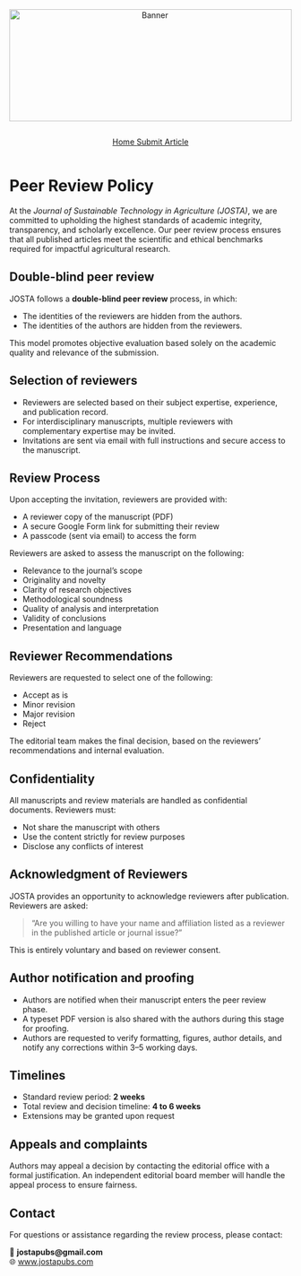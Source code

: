```{=html}
<div style="text-align: center; margin-bottom: 1em;">
  <img src="websitecover.jpg"
       alt="Banner"
       style="width: 100%; max-height: 200px; object-fit: cover;">
</div>
```

<link rel="stylesheet" href="https://cdn.jsdelivr.net/npm/bootstrap-icons/font/bootstrap-icons.css" />

<!-- Horizontal Button Group -->

::: {style="display: flex; flex-wrap: wrap; gap: 1em; justify-content: center; margin-top: 1em;"}
<a href="index.qmd" class="btn btn-outline-secondary"> <i  class="bi bi-house"></i> Home </a> <a href="submit.qmd" class="btn btn-outline-secondary"> <i class="bi bi-upload"></i> Submit Article </a>
:::

# Peer Review Policy {.unnumbered}

At the *Journal of Sustainable Technology in Agriculture (JOSTA)*, we are committed to upholding the highest standards of academic integrity, transparency, and scholarly excellence. Our peer review process ensures that all published articles meet the scientific and ethical benchmarks required for impactful agricultural research.

## Double-blind peer review {.unnumbered}

JOSTA follows a **double-blind peer review** process, in which:

-   The identities of the reviewers are hidden from the authors.
-   The identities of the authors are hidden from the reviewers.

This model promotes objective evaluation based solely on the academic quality and relevance of the submission.

## Selection of reviewers {.unnumbered}

-   Reviewers are selected based on their subject expertise, experience, and publication record.
-   For interdisciplinary manuscripts, multiple reviewers with complementary expertise may be invited.
-   Invitations are sent via email with full instructions and secure access to the manuscript.

## Review Process {.unnumbered}

Upon accepting the invitation, reviewers are provided with:

-   A reviewer copy of the manuscript (PDF)
-   A secure Google Form link for submitting their review
-   A passcode (sent via email) to access the form

Reviewers are asked to assess the manuscript on the following:

-   Relevance to the journal’s scope
-   Originality and novelty
-   Clarity of research objectives
-   Methodological soundness
-   Quality of analysis and interpretation
-   Validity of conclusions
-   Presentation and language

## Reviewer Recommendations {.unnumbered}

Reviewers are requested to select one of the following:

-   Accept as is
-   Minor revision
-   Major revision
-   Reject

The editorial team makes the final decision, based on the reviewers' recommendations and internal evaluation.

## Confidentiality {.unnumbered}

All manuscripts and review materials are handled as confidential documents. Reviewers must:

-   Not share the manuscript with others
-   Use the content strictly for review purposes
-   Disclose any conflicts of interest

## Acknowledgment of Reviewers {.unnumbered}

JOSTA provides an opportunity to acknowledge reviewers after publication. Reviewers are asked:

> “Are you willing to have your name and affiliation listed as a reviewer in the published article or journal issue?”

This is entirely voluntary and based on reviewer consent.

## Author notification and proofing {.unnumbered}

-   Authors are notified when their manuscript enters the peer review phase.
-   A typeset PDF version is also shared with the authors during this stage for proofing.
-   Authors are requested to verify formatting, figures, author details, and notify any corrections within 3–5 working days.

## Timelines {.unnumbered}

-   Standard review period: **2 weeks**
-   Total review and decision timeline: **4 to 6 weeks**
-   Extensions may be granted upon request

## Appeals and complaints {.unnumbered}

Authors may appeal a decision by contacting the editorial office with a formal justification. An independent editorial board member will handle the appeal process to ensure fairness.

## Contact {.unnumbered}

For questions or assistance regarding the review process, please contact:

📧 **jostapubs\@gmail.com**\
🌐 [www.jostapubs.com](https://www.jostapubs.com)
